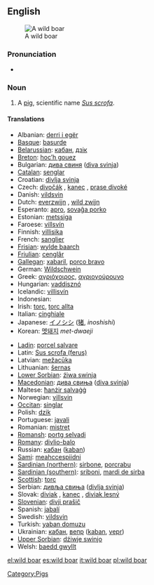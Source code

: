 {{wikipedia}}
==English==
[[Image:Zwijntje.JPG|thumb|A wild boar]]

===Pronunciation===
*{{IPA|/'waɪldˈbɔʊɽ/}}

===Noun===
{{en-noun|sg=[[wild]] [[boar]]}}

# A [[pig]], scientific name ''[[Sus scrofa]]''.

====Translations====
{{trans-top|pig}}
*Albanian: [[derri i egër]]
*[[Basque]]: [[basurde]]
*[[Belarussian]]: [[кабан]], [[дзік]]
*[[Breton]]: [[hoc’h gouez]]
*Bulgarian: [[дива свиня]] ([[diva svinja]])
*[[Catalan]]: [[senglar]]
*Croatian: [[divlja svinja]]
*Czech: [[divočák]] {{m}}, [[kanec]] {{m}}, [[prase divoké]]
*Danish: [[vildsvin]]
*Dutch: [[everzwijn]] {{n}}, [[wild zwijn]] {{n}}
*Esperanto: [[apro]], [[sovaĝa porko]]
*Estonian: [[metssiga]]
*Faroese: [[villsvín]]
*Finnish: [[villisika]]
*French: [[sanglier]] {{m}}
*[[Frisian]]: [[wylde baarch]]
*[[Friulian]]: [[cenglâr]]
*[[Gallegan]]: [[xabaril]], [[porco bravo]]
*German: [[Wildschwein]] {{n}}
*Greek: [[αγριόχοιρος]], [[αγριογούρουνο]] '' ''
*Hungarian: [[vaddisznó]]
*Icelandic: [[villisvín]]
*Indonesian: [[]]
*Irish: [[torc]], [[torc allta]]
*Italian: [[cinghiale]] {{m}}
*Japanese: [[イノシシ]] ([[猪]], ''inoshishi'')
*Korean: [[멧돼지]] ''met-dwaeji''
{{trans-mid}}
*[[Ladin]]: [[porcel salvare]]
*Latin: [[Sus scrofa (ferus)]] '' ''
*Latvian: [[mežacūka]]
*Lithuanian: [[šernas]]
*[[Lower Sorbian]]: [[źiwa swinja]]
*[[Macedonian]]: [[дива свиња]] ([[diva svinja]])
*Maltese: [[ħanżir salvaġġ]]
*Norwegian: [[villsvin]]
*[[Occitan]]: [[singlar]]
*Polish: [[dzik]] '' ''
*Portuguese: [[javali]]
*Romanian: [[mistreţ]]
*[[Romansh]]: [[portg selvadi]]
*[[Romany]]: [[divlio-balo]] {{m}}
*Russian: [[кабан]] ([[kaban]]) '' ''
*[[Sami]]: [[meahccespiidni]]
*[[Sardinian (northern)]]: [[sirbone]], [[porcrabu]] {{m}}
*[[Sardinian (southern)]]: [[sriboni]], [[mardi de sirba]]
*[[Scottish]]: [[torc]]
*Serbian: [[дивљa свиња]] ([[divlja svinja]])
*Slovak: [[diviak]] {{m}}, [[kanec]] {{m}}, [[diviak lesný]]
*[[Slovenian]]: [[divji prašič]]
*Spanish: [[jabalí]] {{m}}
*Swedish: [[vildsvin]]
*Turkish: [[yaban domuzu]]
*Ukrainian: [[кабан]], [[вепр]] ([[kaban]], [[vepr]])
*[[Upper Sorbian]]: [[dźiwje swinjo]]
*Welsh: [[baedd gwyllt]]
{{trans-bottom}}

{{commons}}

[[Category:Pigs]]
[[el:wild boar]]
[[es:wild boar]]
[[it:wild boar]]
[[pl:wild boar]]